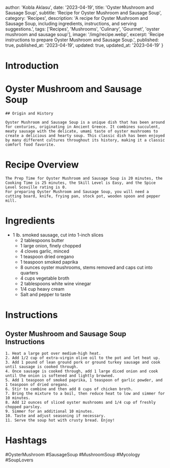 
  author: 'Kobla Aklasu',
  date: '2023-04-19',
  title: 'Oyster Mushroom and Sausage Soup',
  subtitle: 'Recipe for Oyster Mushroom and Sausage Soup',
  category: 'Recipes',
  description: 'A recipe for Oyster Mushroom and Sausage Soup, including ingredients, instructions, and serving suggestions.',
  tags: ['Recipes', 'Mushrooms', 'Culinary', 'Gourmet', 'oyster mushroom and sausage soup'],
  image: '/img/recipe.webp',
  excerpt: 'Recipe instructions to prepare Oyster Mushroom and Sausage Soup.',
  published: true,
  published_at: '2023-04-19',
  updated: true,
  updated_at: '2023-04-19'
}


  # Introduction

# Oyster Mushroom and Sausage Soup
    
    ## Origin and History
    
    Oyster Mushroom and Sausage Soup is a unique dish that has been around for centuries, originating in Ancient Greece. It combines succulent, meaty sausage with the delicate, umami taste of oyster mushrooms to create a delicious and hearty soup. This classic dish has been enjoyed by many different cultures throughout its history, making it a classic comfort food favorite.

# Recipe Overview

    The Prep Time for Oyster Mushroom and Sausage Soup is 20 minutes, the Cooking Time is 25 minutes, the Skill Level is Easy, and the Spice Level Scoville rating is 0.
    For preparing Oyster Mushroom and Sausage Soup, you will need a cutting board, knife, frying pan, stock pot, wooden spoon and pepper mill.

# Ingredients

- 1 lb. smoked sausage, cut into 1-inch slices
    - 2 tablespoons butter
    - 1 large onion, finely chopped
    - 4 cloves garlic, minced
    - 1 teaspoon dried oregano
    - 1 teaspoon smoked paprika
    - 8 ounces oyster mushrooms, stems removed and caps cut into quarters
    - 4 cups vegetable broth
    - 2 tablespoons white wine vinegar
    - 1/4 cup heavy cream
    - Salt and pepper to taste

# Instructions

## Oyster Mushroom and Sausage Soup Instructions
    1. Heat a large pot over medium-high heat.
    2. Add 1/2 cup of extra-virgin olive oil to the pot and let heat up.
    3. Add 1 pound of lean ground pork or ground turkey sausage and cook until sausage is cooked through.
    4. Once sausage is cooked through, add 1 large diced onion and cook until the onion is softened and lightly browned.
    5. Add 1 teaspoon of smoked paprika, 1 teaspoon of garlic powder, and 1 teaspoon of dried oregano.
    6. Stir to combine and then add 8 cups of chicken broth.
    7. Bring the mixture to a boil, then reduce heat to low and simmer for 10 minutes.
    8. Add 12 ounces of sliced oyster mushrooms and 1/4 cup of freshly chopped parsley.
    9. Simmer for an additional 10 minutes.
    10. Taste and adjust seasoning if necessary.
    11. Serve the soup hot with crusty bread. Enjoy!

# Hashtags

#OysterMushroom #SausageSoup #MushroomSoup #Mycology #SoupLovers



